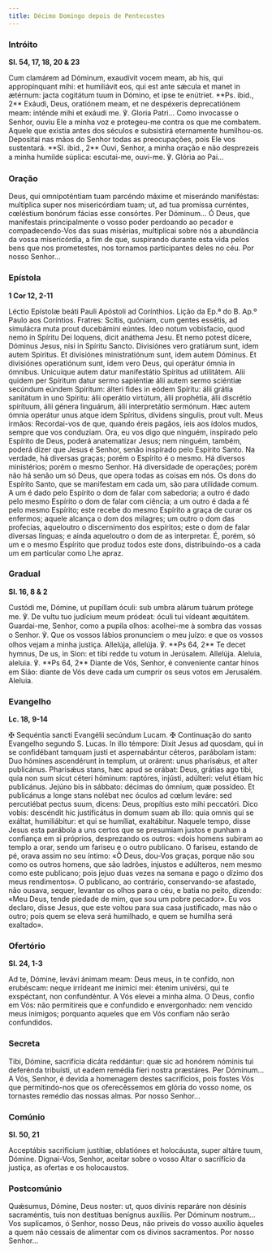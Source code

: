 ```yaml
---
title: Décimo Domingo depois de Pentecostes
---
```


### Intróito

**Sl. 54, 17, 18, 20 & 23**

<div class="side-by-side not-content">
  <span>
    Cum clamárem ad Dóminum, exaudívit vocem meam, ab his, qui appropínquant
    mihi: et humiliávit eos, qui est ante sǽcula et manet in ætérnum: jacta
    cogitátum tuum in Dómino, et ipse te enútriet. **Ps. ibid., 2** Exáudi,
    Deus, oratiónem meam, et ne despéxeris deprecatiónem meam: inténde mihi et
    exáudi me. ℣. Gloria Patri...
  </span>
  <span>
    Como invocasse o Senhor, ouviu Ele a minha voz e protegeu-me contra os que
    me combatem. Aquele que existia antes dos séculos e subsistirá eternamente
    humilhou-os. Depositai nas mãos do Senhor todas as preocupações, pois Ele
    vos sustentará. **Sl. ibid., 2** Ouvi, Senhor, a minha oração e não
    desprezeis a minha humilde súplica: escutai-me, ouvi-me. ℣. Glória ao Pai...
  </span>
</div>

### Oração

<div class="side-by-side not-content">
  <span>
    Deus, qui omnipoténtiam tuam parcéndo máxime et miserándo maniféstas:
    multíplica super nos misericórdiam tuam; ut, ad tua promíssa curréntes,
    cœléstium bonórum fácias esse consórtes. Per Dóminum...
  </span>
  <span>
    Ó Deus, que manifestais principalmente o vosso poder perdoando ao pecador e
    compadecendo-Vos das suas misérias, multiplicai sobre nós a abundância da
    vossa misericórdia, a fim de que, suspirando durante esta vida pelos bens
    que nos prometestes, nos tornamos participantes deles no céu. Por nosso
    Senhor...
  </span>
</div>

### Epístola

**1 Cor 12, 2-11**

<div class="side-by-side not-content">
  <span>Léctio Epístolæ beáti Pauli Apóstoli ad Corínthios.</span>
  <span>Lição da Ep.ª do B. Ap.º Paulo aos Coríntios.</span>
  <span>
    Fratres: Scitis, quóniam, cum gentes essétis, ad simulácra muta prout
    ducebámini eúntes. Ideo notum vobisfacio, quod nemo in Spíritu Dei loquens,
    dicit anáthema Jesu. Et nemo potest dícere, Dóminus Jesus, nisi in Spíritu
    Sancto. Divisiónes vero gratiárum sunt, idem autem Spíritus. Et divisiónes
    ministratiónum sunt, idem autem Dóminus. Et divisiónes operatiónum sunt,
    idem vero Deus, qui operátur ómnia in ómnibus. Unicuíque autem datur
    manifestátio Spíritus ad utilitátem. Alii quidem per Spíritum datur sermo
    sapiéntiæ álii autem sermo sciéntiæ secúndum eúndem Spíritum: álteri fides
    in eódem Spíritu: álii grátia sanitátum in uno Spíritu: álii operátio
    virtútum, álii prophétia, álii discrétio spirítuum, álii génera linguárum,
    álii interpretátio sermónum. Hæc autem ómnia operátur unus atque idem
    Spíritus, dívidens síngulis, prout vult.
  </span>
  <span>
    Meus irmãos: Recordai-vos de que, quando éreis pagãos, íeis aos ídolos
    mudos, sempre que vos conduziam. Ora, eu vos digo que ninguém, inspirado
    pelo Espírito de Deus, poderá anatematizar Jesus; nem ninguém, também,
    poderá dizer que Jesus é Senhor, senão inspirado pelo Espírito Santo. Na
    verdade, há diversas graças; porém o Espírito é o mesmo. Há diversos
    ministérios; porém o mesmo Senhor. Há diversidade de operações; porém não há
    senão um só Deus, que opera todas as coisas em nós. Os dons do Espírito
    Santo, que se manifestam em cada um, são para utilidade comum. A um é dado
    pelo Espírito o dom de falar com sabedoria; a outro é dado pelo mesmo
    Espírito o dom de falar com ciência; a um outro é dada a fé pelo mesmo
    Espírito; este recebe do mesmo Espírito a graça de curar os enfermos; aquele
    alcança o dom dos milagres; um outro o dom das profecias, aqueloutro o
    discernimento dos espíritos; este o dom de falar diversas línguas; e ainda
    aqueloutro o dom de as interpretar. É, porém, só um e o mesmo Espírito que
    produz todos este dons, distribuindo-os a cada um em particular como Lhe
    apraz.
  </span>
</div>

### Gradual

**Sl. 16, 8 & 2**

<div class="side-by-side not-content">
  <span>
    Custódi me, Dómine, ut pupíllam óculi: sub umbra alárum tuárum prótege me.
    ℣. De vultu tuo judícium meum pródeat: óculi tui vídeant æquitátem.
  </span>
  <span>
    Guardai-me, Senhor, como a pupila olhos: acolhei-me à sombra das vossas o
    Senhor. ℣. Que os vossos lábios pronunciem o meu juízo: e que os vossos
    olhos vejam a minha justiça.
  </span>
  <span>
    Allelúja, allelúja. ℣. **Ps 64, 2** Te decet hymnus, De us, in Sion: et tibi
    redde tu votum in Jerúsalem. Allelúja.
  </span>
  <span>
    Aleluia, aleluia. ℣. **Ps 64, 2** Diante de Vós, Senhor, é conveniente
    cantar hinos em Sião: diante de Vós deve cada um cumprir os seus votos em
    Jerusalém. Aleluia.
  </span>
</div>

### Evangelho

**Lc. 18, 9-14**

<div class="side-by-side not-content">
  <span>
    <span class="text-red-500">✠</span> Sequéntia sancti Evangélii secúndum
    Lucam.
  </span>
  <span>
    <span class="text-red-500">✠</span> Continuação do santo Evangelho segundo
    S. Lucas.
  </span>
  <span>
    In illo témpore: Dixit Jesus ad quosdam, qui in se confidébant tamquam justi
    et aspernabántur céteros, parábolam istam: Duo hómines ascendérunt in
    templum, ut orárent: unus pharisǽus, et alter publicánus. Pharisǽus stans,
    hæc apud se orábat: Deus, grátias ago tibi, quia non sum sicut céteri
    hóminum: raptóres, injústi, adúlteri: velut étiam hic publicánus. Jejúno bis
    in sábbato: décimas do ómnium, quæ possídeo. Et publicánus a longe stans
    nolébat nec óculos ad cœlum leváre: sed percutiébat pectus suum, dicens:
    Deus, propítius esto mihi peccatóri. Dico vobis: descéndit hic justificátus
    in domum suam ab illo: quia omnis qui se exáltat, humiliábitur: et qui se
    humíliat, exaltábitur.
  </span>
  <span>
    Naquele tempo, disse Jesus esta parábola a uns certos que se presumiam
    justos e punham a confiança em si próprios, desprezando os outros: «dois
    homens subiram ao templo a orar, sendo um fariseu e o outro publicano. O
    fariseu, estando de pé, orava assim no seu íntimo: «Ő Deus, dou-Vos graças,
    porque não sou como os outros homens, que são ladrões, injustos e adúlteros,
    nem mesmo como este publicano; pois jejuo duas vezes na semana e pago o
    dízimo dos meus rendimentos». O publicano, ao contrário, conservando-se
    afastado, não ousava, sequer, levantar os olhos para o céu, e batia no
    peito, dizendo: «Meu Deus, tende piedade de mim, que sou um pobre pecador».
    Eu vos declaro, disse Jesus, que este voltou para sua casa justificado, mas
    não o outro; pois quem se eleva será humilhado, e quem se humilha será
    exaltado».
  </span>
</div>

### Ofertório

**Sl. 24, 1-3**

<div class="side-by-side not-content">
  <span>
    Ad te, Dómine, levávi ánimam meam: Deus meus, in te confído, non erubéscam:
    neque irrídeant me inimíci mei: étenim univérsi, qui te exspéctant, non
    confundéntur.
  </span>
  <span>
    A Vós elevei a minha alma. O Deus, confio em Vós: não permitireis que e
    confundido e envergonhado: nem vencido meus inimigos; porquanto aqueles que
    em Vós confiam não serão confundidos.
  </span>
</div>

### Secreta

<div class="side-by-side not-content">
  <span>
    Tibi, Dómine, sacrifícia dicáta reddántur: quæ sic ad honórem nóminis tui
    deferénda tribuísti, ut eadem remédia fíeri nostra præstáres. Per Dóminum...
  </span>
  <span>
    A Vós, Senhor, é devida a homenagem destes sacrifícios, pois fostes Vós que
    permitindo-nos que os oferecêssemos em glória do vosso nome, os tornastes
    remédio das nossas almas. Por nosso Senhor...
  </span>
</div>

### Comúnio

**Sl. 50, 21**

<div class="side-by-side not-content">
  <span>
    Acceptábis sacrificium justítiæ, oblatiónes et holocáusta, super altáre
    tuum, Dómine.
  </span>
  <span>
    Dignai-Vos, Senhor, aceitar sobre o vosso Altar o sacrifício da justiça, as
    ofertas e os holocaustos.
  </span>
</div>

### Postcomúnio

<div class="side-by-side not-content">
  <span>
    Quǽsumus, Dómine, Deus noster: ut, quos divínis reparáre non désinis
    sacraméntis, tuis non destítuas benígnus auxíliis. Per Dóminum nostrum...
  </span>
  <span>
    Vos suplicamos, ó Senhor, nosso Deus, não priveis do vosso auxílio àqueles a
    quem não cessais de alimentar com os divinos sacramentos. Por nosso
    Senhor...
  </span>
</div>
